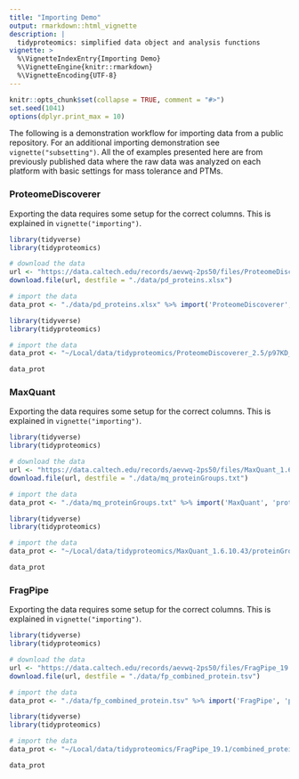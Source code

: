 ```yaml
---
title: "Importing Demo"
output: rmarkdown::html_vignette
description: |
  tidyproteomics: simplified data object and analysis functions
vignette: >
  %\VignetteIndexEntry{Importing Demo}
  %\VignetteEngine{knitr::rmarkdown}
  %\VignetteEncoding{UTF-8}
---
```


```r
knitr::opts_chunk$set(collapse = TRUE, comment = "#>")
set.seed(1041)
options(dplyr.print_max = 10)
```

The following is a demonstration workflow for importing data from a public repository. For an additional importing demonstration see `vignette("subsetting")`. All the of examples presented here are from previously published data where the raw data was analyzed on each platform with basic settings for mass tolerance and PTMs.

### ProteomeDiscoverer

Exporting the data requires some setup for the correct columns. This is explained in `vignette("importing")`.

```r
library(tidyverse)
library(tidyproteomics)

# download the data
url <- "https://data.caltech.edu/records/aevwq-2ps50/files/ProteomeDiscoverer_2.5_p97KD_HCT116_proteins.xlsx?download=1"
download.file(url, destfile = "./data/pd_proteins.xlsx")

# import the data
data_prot <- "./data/pd_proteins.xlsx" %>% import('ProteomeDiscoverer', 'proteins')
```

```r
library(tidyverse)
library(tidyproteomics)

# import the data
data_prot <- "~/Local/data/tidyproteomics/ProteomeDiscoverer_2.5/p97KD_HCT116_proteins.xlsx" %>% import('ProteomeDiscoverer', 'proteins')

data_prot
```

### MaxQuant

Exporting the data requires some setup for the correct columns. This is explained in `vignette("importing")`.

```r
library(tidyverse)
library(tidyproteomics)

# download the data
url <- "https://data.caltech.edu/records/aevwq-2ps50/files/MaxQuant_1.6.10.43_proteinGroups.txt?download=1"
download.file(url, destfile = "./data/mq_proteinGroups.txt")

# import the data
data_prot <- "./data/mq_proteinGroups.txt" %>% import('MaxQuant', 'proteins')
```

```r
library(tidyverse)
library(tidyproteomics)

# import the data
data_prot <- "~/Local/data/tidyproteomics/MaxQuant_1.6.10.43/proteinGroups.txt" %>% import('MaxQuant', 'proteins')

data_prot
```

### FragPipe

Exporting the data requires some setup for the correct columns. This is explained in `vignette("importing")`.

```r
library(tidyverse)
library(tidyproteomics)

# download the data
url <- "https://data.caltech.edu/records/aevwq-2ps50/files/FragPipe_19.1_combined_protein.tsv?download=1"
download.file(url, destfile = "./data/fp_combined_protein.tsv")

# import the data
data_prot <- "./data/fp_combined_protein.tsv" %>% import('FragPipe', 'proteins')
```

```r
library(tidyverse)
library(tidyproteomics)

# import the data
data_prot <- "~/Local/data/tidyproteomics/FragPipe_19.1/combined_protein.tsv" %>% import('FragPipe', 'proteins')

data_prot
```
